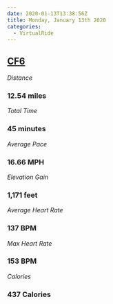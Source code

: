 ```yaml
---
date: 2020-01-13T13:38:56Z
title: Monday, January 13th 2020
categories:
  - VirtualRide
---
```

## [CF6](https://www.strava.com/activities/3007723704)

_Distance_

### 12.54 miles

_Total Time_

### 45 minutes

_Average Pace_

### 16.66 MPH

_Elevation Gain_

### 1,171 feet

_Average Heart Rate_

### 137 BPM

_Max Heart Rate_

### 153 BPM

_Calories_

### 437 Calories